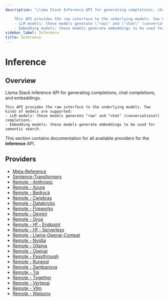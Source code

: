 ```yaml
---
description: "Llama Stack Inference API for generating completions, chat completions, and embeddings.

    This API provides the raw interface to the underlying models. Two kinds of models are supported:
    - LLM models: these models generate \"raw\" and \"chat\" (conversational) completions.
    - Embedding models: these models generate embeddings to be used for semantic search."
sidebar_label: Inference
title: Inference
---
```


# Inference

## Overview

Llama Stack Inference API for generating completions, chat completions, and embeddings.

    This API provides the raw interface to the underlying models. Two kinds of models are supported:
    - LLM models: these models generate "raw" and "chat" (conversational) completions.
    - Embedding models: these models generate embeddings to be used for semantic search.

This section contains documentation for all available providers for the **inference** API.

## Providers

- [Meta-Reference](./inline_meta-reference)
- [Sentence-Transformers](./inline_sentence-transformers)
- [Remote - Anthropic](./remote_anthropic)
- [Remote - Azure](./remote_azure)
- [Remote - Bedrock](./remote_bedrock)
- [Remote - Cerebras](./remote_cerebras)
- [Remote - Databricks](./remote_databricks)
- [Remote - Fireworks](./remote_fireworks)
- [Remote - Gemini](./remote_gemini)
- [Remote - Groq](./remote_groq)
- [Remote - Hf - Endpoint](./remote_hf_endpoint)
- [Remote - Hf - Serverless](./remote_hf_serverless)
- [Remote - Llama-Openai-Compat](./remote_llama-openai-compat)
- [Remote - Nvidia](./remote_nvidia)
- [Remote - Ollama](./remote_ollama)
- [Remote - Openai](./remote_openai)
- [Remote - Passthrough](./remote_passthrough)
- [Remote - Runpod](./remote_runpod)
- [Remote - Sambanova](./remote_sambanova)
- [Remote - Tgi](./remote_tgi)
- [Remote - Together](./remote_together)
- [Remote - Vertexai](./remote_vertexai)
- [Remote - Vllm](./remote_vllm)
- [Remote - Watsonx](./remote_watsonx)
